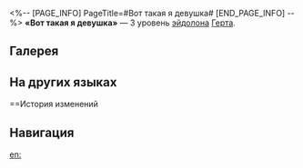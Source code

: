 <%-- [PAGE_INFO]
PageTitle=#Вот такая я девушка#
[END_PAGE_INFO] --%>
{{Эйдолон Инфобокс
|Название         = Вот такая я девушка
|Изображение      = Эйдолон Вот такая я девушка.png
|Персонаж         = Герта
|Уровень          = 3
|Длительность     = 
|Описание         = Уровень навыка повышается на 2, максимальный уровень - 15. Уровень базовой атаки повышается на 1, максимальный уровень - 10.
|Свойство1        = 
|Масштабирование1 = 
}}
'''«Вот такая я девушка»''' — 3 уровень [[эйдолон]]а [[Герта]].

==Галерея==
{{Галерея|position=left|captionalign=center
|Персонаж Герта Эйдолон 3.png|Осколок Эйдолона
}}

==На других языках==
{{На других языках
|en   = That's the Kind of Girl I Am
|zhs  = 我就是这样女子
|zht  = 我就是這樣女子
|ja   = {{Rubi|私|わたし}}はこういう{{Rubi|女|おんな}}なの
|ko   = 나 이런 여자야
|es   = Soy de ese tipo de chicas
|fr   = Je suis comme ça
|ru   = Вот такая я девушка
|th   = That's the Kind of Girl I Am
|vi   = Tôi Chính Là Cô Gái Như Vậy
|de   = So bin ich nun mal
|id   = That's the Kind of Girl I Am
|pt   = Eu Sou Este Tipo de Garota
}}

==История изменений
{{История изменений|3.5}}

==Навигация==
{{Навык Навбокс|Герта}}

[[en:]]
